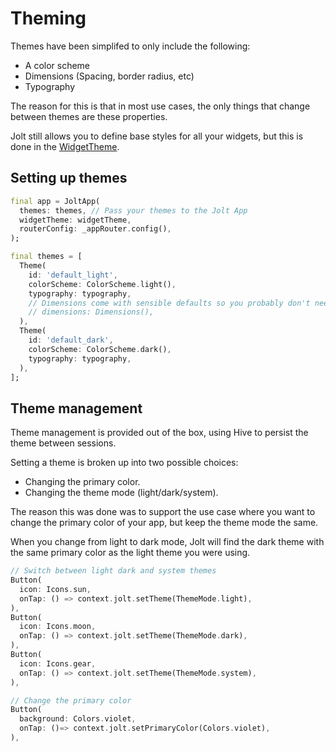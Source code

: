 
# Theming

Themes have been simplifed to only include the following:
- A color scheme
- Dimensions (Spacing, border radius, etc)
- Typography

The reason for this is that in most use cases, the only things that change between themes are these properties.

Jolt still allows you to define base styles for all your widgets, but this is done in the [WidgetTheme](./theming/widget-theme).

## Setting up themes

```dart
final app = JoltApp(
  themes: themes, // Pass your themes to the Jolt App
  widgetTheme: widgetTheme, 
  routerConfig: _appRouter.config(),
);

final themes = [
  Theme(
    id: 'default_light',
    colorScheme: ColorScheme.light(),
    typography: typography,
    // Dimensions come with sensible defaults so you probably don't need to change them
    // dimensions: Dimensions(),
  ),
  Theme(
    id: 'default_dark',
    colorScheme: ColorScheme.dark(),
    typography: typography,
  ),
];
```

## Theme management

Theme management is provided out of the box, using Hive to persist the theme between sessions.

Setting a theme is broken up into two possible choices:
- Changing the primary color.
- Changing the theme mode (light/dark/system).

The reason this was done was to support the use case where you want to change the primary color of your app, but keep the theme mode the same.

When you change from light to dark mode, Jolt will find the dark theme with the same primary color as the light theme you were using.

```dart
// Switch between light dark and system themes
Button(
  icon: Icons.sun,
  onTap: () => context.jolt.setTheme(ThemeMode.light),
),
Button(
  icon: Icons.moon,
  onTap: () => context.jolt.setTheme(ThemeMode.dark),
),
Button(
  icon: Icons.gear,
  onTap: () => context.jolt.setTheme(ThemeMode.system),
),

// Change the primary color
Button(
  background: Colors.violet,
  onTap: ()=> context.jolt.setPrimaryColor(Colors.violet),
),
```

